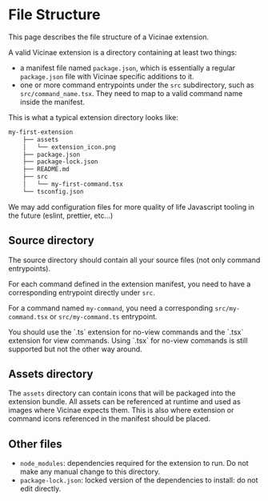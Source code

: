 # File Structure

This page describes the file structure of a Vicinae extension.

A valid Vicinae extension is a directory containing at least two things:

- a manifest file named `package.json`, which is essentially a regular `package.json` file with Vicinae specific additions to it.
- one or more command entrypoints under the `src` subdirectory, such as `src/command_name.tsx`. They need to map to a valid command name inside the manifest.

This is what a typical extension directory looks like:

```bash
my-first-extension
    ├── assets
    │   └── extension_icon.png
    ├── package.json
    ├── package-lock.json
    ├── README.md
    ├── src
    │   └── my-first-command.tsx
    └── tsconfig.json
```

<Note>
We may add configuration files for more quality of life Javascript tooling in the future (eslint, prettier, etc...)
</Note>


## Source directory

The source directory should contain all your source files (not only command entrypoints).

For each command defined in the extension manifest, you need to have a corresponding entrypoint directly under `src`.

For a command named `my-command`, you need a corresponding `src/my-command.tsx` or `src/my-command.ts` entrypoint.

<Note>
You should use the `.ts` extension for no-view commands and the `.tsx` extension for view commands.
Using `.tsx` for no-view commands is still supported but not the other way around.
</Note>

## Assets directory

The `assets` directory can contain icons that will be packaged into the extension bundle. All assets can be referenced at runtime and used as images where Vicinae expects them.  This is also where extension or command icons referenced in the manifest should be placed.

## Other files

- `node_modules`: dependencies required for the extension to run. Do not make any manual change to this directory.
- `package-lock.json`: locked version of the dependencies to install: do not edit directly.
